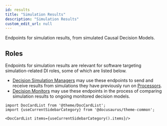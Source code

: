 ```yaml
---
id: results
title: "Simulation Results"
description: "Simulation Results"
custom_edit_url: null
---
```




Endpoints for simulation results, from simulated Causal Decision Models.

## Roles

Endpoints for simulation results are relevant for software targeting simulation-related DI roles, some of which are listed below.

- [Decision Simulation Managers](http://opendi.org/roles-user-stories/Roles/Decision%20Simulation%20Manager/) may use these endpoints to send and receive results from simulations they have previously run on [Processors](api/processors.tag.mdx).
- [Decision Monitors](http://opendi.org/roles-user-stories/Roles/Decision%20Monitor) may use these endpoints in the process of comparing simulation results to ongoing monitored decision models.



```mdx-code-block
import DocCardList from '@theme/DocCardList';
import {useCurrentSidebarCategory} from '@docusaurus/theme-common';

<DocCardList items={useCurrentSidebarCategory().items}/>
```
      